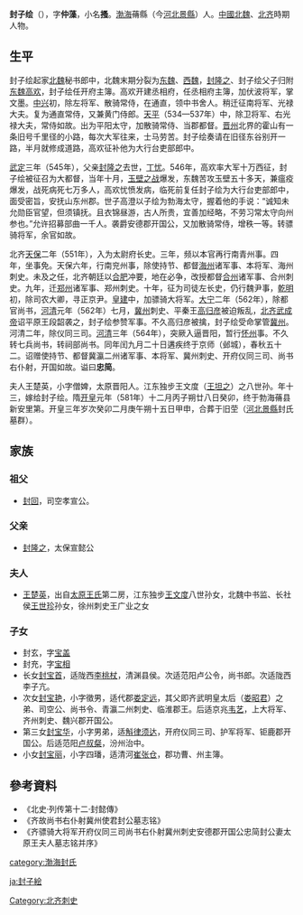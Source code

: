 '''封子绘'''（{{bd|513年||564年||catIdx=F}}），字'''仲藻'''，小名'''搔'''。[[渤海郡|渤海]]蓨縣（今[[河北|河北]][[景縣|景縣]]）人。[[中國|中國]][[北魏|北魏]]、[[北齐|北齐]]時期人物。

== 生平 ==
封子绘起家[[北魏|北魏]]秘书郎中，北魏末期分裂为[[东魏|东魏]]、[[西魏|西魏]]，[[封隆之|封隆之]]、封子绘父子归附[[东魏|东魏]][[高欢|高欢]]，封子绘任开府主簿。高欢开建丞相府，任丞相府主簿，加伏波将军，掌文墨。[[中兴_(北魏)|中兴]]初，除左将军、散骑常侍，在通直，领中书舍人。稍迁征南将军、光禄大夫。复为通直常侍，又兼黄门侍郎。[[天平|天平]]（534—537年）中，除卫将军、右光禄大夫，常侍如故。出为平阳太守，加散骑常侍、当郡都督。[[晋州|晋州]]北界的霍山有一条旧号千里径的小路，每次大军往来，士马劳苦。封子绘奏请在旧径东谷别开一路，半月就修成道路，高欢征补他为大行台吏部郎中。

[[武定_(东魏)|武定]]三年（545年），父亲[[封隆之|封隆之]]去世，[[丁忧|丁忧]]。546年，高欢率大军十万西征，封子绘被征召为大都督，当年十月，[[玉壁之战|玉壁之战]]爆发，东魏苦攻玉壁五十多天，兼瘟疫爆发，战死病死七万多人，高欢忧愤发病，临死前复任封子绘为大行台吏部郎中，面受密旨，安抚山东州郡。世子高澄以子绘为勃海太守，握着他的手说：“诚知未允勋臣官望，但须镇抚。且衣锦昼游，古人所贵，宜善加经略，不劳习常太守向州参也。”允许招募部曲一千人。袭爵安德郡开国公，又加散骑常侍，增秩一等。转骠骑将军，余官如故。

北齐[[天保_(北齐)|天保]]二年（551年），入为太尉府长史。三年，频以本官再行南青州事。四年，坐事免。天保六年，行南兖州事，除使持节、都督[[海州|海州]]诸军事、本将军、海州刺史。未及之任，北齐朝廷以[[合肥|合肥]]冲要，地在必争，改授都督[[合州|合州]]诸军事、合州刺史。九年，迁[[郑州|郑州]]诸军事、郑州刺史。十年，征为司徒左长史，仍行魏尹事，[[乾明|乾明]]初，除司农大卿，寻正京尹。[[皇建_(北齐)|皇建]]中，加骠骑大将军。[[大宁|大宁]]二年（562年），除都官尚书，[[河清|河清]]元年（562年）七月，[[冀州|冀州]]刺史、平秦王[[高归彦|高归彦]]被迫叛乱，[[北齐武成帝|北齐武成帝]]诏平原王段韶袭之，封子绘参赞军事。不久高归彦被擒，封子绘受命掌管[[冀州|冀州]]。河清二年，除仪同三司。[[河清|河清]]三年（564年），突厥入逼晋阳，暂行[[怀州|怀州]]事。不久转七兵尚书，转祠部尚书。同年闰九月二十日遘疾终于京师（邺城），春秋五十二。诏赠使持节、都督冀瀛二州诸军事、本将军、冀州刺史、开府仪同三司、尚书右仆射，开国如故。谥曰'''忠简'''。

夫人王楚英，小字僧婢，太原晋阳人。江东独步王文度（[[王坦之|王坦之]]）之八世孙。年十三，嫁给封子绘。隋[[开皇|开皇]]元年（581年）十二月丙子朔廿八日癸卯，终于勃海蓨县新安里第。开皇三年岁次癸卯二月庚午朔十五日甲申，合葬于旧茔（[[河北|河北]][[景縣|景縣]]封氏墓群）。

== 家族 ==
{{main|渤海封氏}}
===祖父===
*[[封回|封回]]，司空孝宣公。

===父亲===
*[[封隆之|封隆之]]，太保宣懿公

===夫人===
*[[王楚英|王楚英]]，出自[[太原王氏|太原王氏]]第二房，江东独步[[王坦之|王文度]]八世孙女，北魏中书监、长社侯[[王琼_(北魏)|王世珍]]孙女，徐州刺史王广业之女

===子女===
*封玄，字[[封宝盖|宝盖]]
*封充，字[[封宝相|宝相]]
*长女[[封宝首|封宝首]]，适陇西[[李桃杖|李桃杖]]，清渊县侯。次适范阳卢公令，尚书郎。次适陇西李子亢。
*次女[[封宝艳|封宝艳]]，小字徵男，适代郡[[娄定远|娄定远]]，其父即齐武明皇太后（[[娄昭君|娄昭君]]）之弟、司空公、尚书令、青瀛二州刺史、临淮郡王。后适京兆[[韦艺|韦艺]]，上大将军、齐州刺史、魏兴郡开国公。
*第三女[[封宝华|封宝华]]，小字男弟，适[[斛律须达|斛律须达]]，开府仪同三司、护军将军、钜鹿郡开国公。后适范阳[[卢叔粲|卢叔粲]]，汾州治中。
*小女[[封宝丽|封宝丽]]，小字四璠，适清河[[崔张仓|崔张仓]]，郡功曹、州主簿。

== 參考資料 ==
*《北史·列传第十二·封懿傳》
*《齐故尚书右仆射冀州使君封公墓志铭》
*《齐骠骑大将军开府仪同三司尚书右仆射冀州刺史安德郡开国公忠简封公妻太原王夫人墓志铭并序》

[[category:渤海封氏|category:渤海封氏]]
[[Category:北齐刺史|Category:北齐刺史]]

[[ja:封子絵|ja:封子絵]]
